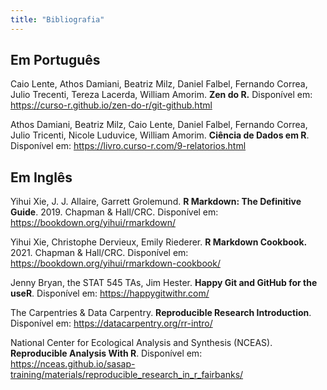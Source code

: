 ```yaml
---
title: "Bibliografia"
---
```


## Em Português

Caio Lente, Athos Damiani, Beatriz Milz, Daniel Falbel, Fernando Correa, Julio Trecenti, Tereza Lacerda, William Amorim. **Zen do R.** Disponível em:  <https://curso-r.github.io/zen-do-r/git-github.html>
 
Athos Damiani, Beatriz Milz, Caio Lente, Daniel Falbel, Fernando Correa, Julio Tricenti, Nicole Luduvice, William Amorim. **Ciência de Dados em R**. Disponível em:  <https://livro.curso-r.com/9-relatorios.html> 


## Em Inglês

Yihui Xie, J. J. Allaire, Garrett Grolemund. **R Markdown: The Definitive Guide**.  2019. Chapman & Hall/CRC. Disponível em: <https://bookdown.org/yihui/rmarkdown/>
 
Yihui Xie, Christophe Dervieux, Emily Riederer. **R Markdown Cookbook.** 2021. Chapman & Hall/CRC. Disponível em: <https://bookdown.org/yihui/rmarkdown-cookbook/>
 
Jenny Bryan, the STAT 545 TAs, Jim Hester. **Happy Git and GitHub for the useR**. Disponível em: <https://happygitwithr.com/>
 
The Carpentries & Data Carpentry. **Reproducible Research Introduction**. Disponível em: <https://datacarpentry.org/rr-intro/>
 
National Center for Ecological Analysis and Synthesis (NCEAS). **Reproducible Analysis With R**. Disponível em:  <https://nceas.github.io/sasap-training/materials/reproducible_research_in_r_fairbanks/>
 
